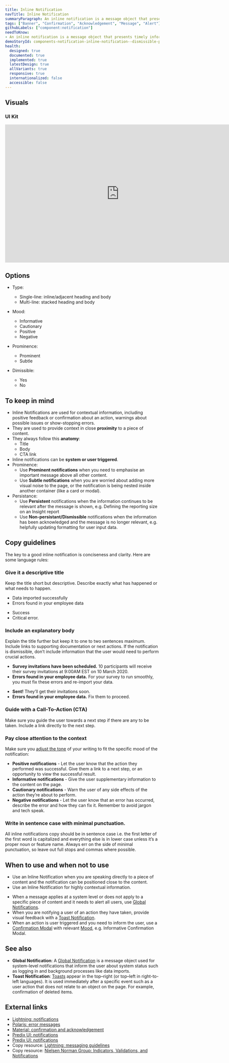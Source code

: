 ```yaml
---
title: Inline Notification
navTitle: Inline Notification
summaryParagraph: An inline notification is a message object that presents timely information within content areas as close as possible to the thing that it’s about. 
tags: ["Banner", "Confirmation", "Acknowledgement", "Message", "Alert"]
githubLabels: ["component:notification"]
needToKnow: 
- An inline notification is a message object that presents timely information within content areas as close as possible to the thing that it’s about.
demoStoryId: components-notification-inline-notification--dismissible-positive-kaizen-site-demo
health:
  designed: true
  documented: true
  implemented: true
  latestDesign: true
  allVariants: true
  responsive: true
  internationalized: false
  accessible: false
---
```




## Visuals

### UI Kit

<iframe style="border: none;" width="744" height="450" src="https://www.figma.com/embed?embed_host=share&url=https%3A%2F%2Fwww.figma.com%2Ffile%2FeZKEE5kXbEMY3lx84oz8iN%2F%25E2%259D%25A4%25EF%25B8%258F-UI-Kit-Heart%3Fnode-id%3D13877%253A66008" allowfullscreen></iframe>

## Options

*   Type:
    *   Single-line: inline/adjacent heading and body
    *   Multi-line: stacked heading and body

*   Mood:
    *   Informative
    *   Cautionary
    *   Positive
    *   Negative

*   Prominence:
    *   Prominent
    *   Subtle

*   Dimissible:
    *   Yes
    *   No

## To keep in mind

*   Inline Notifications are used for contextual information, including positive feedback or confirmation about an action, warnings about possible issues or show-stopping errors.
*   They are used to provide context in close **proximity** to a piece of content.
*   They always follow this **anatomy**:
      * Title
      * Body
      * CTA link
*   Inline notifications can be **system or user triggered**.
*   Prominence: 
    *   Use **Prominent notifications** when you need to emphasise an important message above all other content.
    *   Use **Subtle notifications** when you are worried about adding more visual noise to the page, or the notification is being nested inside another container (like a card or modal). 
*   Persistance:
    *   Use **Persistent** notifications when the information continues to be relevant after the message is shown, e.g. Defining the reporting size on an Insight report
    *   Use **Non-persistant/Dismissible** notifications when the information has been acknowledged and the message is no longer relevant, e.g. helpfully updating formatting for user input data.

## Copy guidelines

The key to a good inline notification is conciseness and clarity.  Here are some language rules:

### Give it a descriptive title

Keep the title short but descriptive. Describe exactly what has happened or what needs to happen.

<DoAndDontContainer>
<Do>

- Data imported successfully
- Errors found in your employee data

</Do>

<Dont>

- Success
- Critical error.

</Dont>
</DoAndDontContainer>

### Include an explanatory body

Explain the title further but keep it to one to two sentences maximum. Include links to supporting documentation or next actions. If the notification is dismissible, don’t include information that the user would need to perform crucial actions.

<DoAndDontContainer>
<Do>

- **Survey invitations have been scheduled.** 10 participants will receive their survey invitations at 9:00AM EST on 10 March 2020.
- **Errors found in your employee data.** For your survey to run smoothly, you must fix these errors and re-import your data.

</Do>

<Dont>

- **Sent!** They’ll get their invitations soon.
- **Errors found in your employee data.** Fix them to proceed. 

</Dont>
</DoAndDontContainer>

### Guide with a Call-To-Action (CTA)

Make sure you guide the user towards a next step if there are any to be taken. Include a link directly to the next step.

### Pay close attention to the context

Make sure you [adjust the tone](/language/voiceandtone/) of your writing to fit the specific mood of the notification:

* **Positive notifications** - Let the user know that the action they performed was successful. Give them a link to a next step, or an opportunity to view the successful result.
* **Informative notifications** - Give the user supplementary information to the content on the page.
* **Cautionary notifications** - Warn the user of any side effects of the action they’re about to perform. 
* **Negative notifications** - Let the user know that an error has occurred, describe  the error and how they can fix it. Remember to avoid jargon and tech speak. 

### Write in sentence case with minimal punctuation. 

All inline notifications copy should be in sentence case i.e. the first letter of the first word is capitalized and everything else is in lower case unless it’s a proper noun or feature name. Always err on the side of minimal punctuation, so leave out full stops and commas where possible.

## When to use and when not to use

<WhenToUseAndWhenNotToUse>
<WhenToUse>

*   Use an Inline Notification when you are speaking directly to a piece of content and the notification can be positioned close to the content.
*   Use an Inline Notification for highly contextual information.

</WhenToUse>
<WhenNotToUse>

*   When a message applies at a system level or does not apply to a specific piece of content and it needs to alert all users, use [Global Notifications](/components/global-notification).
*   When you are notifying a user of an action they have taken, provide visual feedback with a [Toast Notification](/components/toast-notification).
*   When an action is user triggered and you need to inform the user, use a [Confirmation Modal](/components/modal) with relevant [Mood](/guidelines/moods), e.g. Informative Confirmation Modal.

</WhenNotToUse>
</WhenToUseAndWhenNotToUse>

## See also

*   **Global Notification**: A [Global Notification](/components/global-notification) is a message object used for system-level notifications that inform the user about system status such as logging in and background processes like data imports.
*   **Toast Notification**: [Toasts](/components/toast-notification) appear in the top–right (or top–left in right-to-left languages). It is used immediately after a specific event such as a user action that does not relate to an object on the page. For example, confirmation of deleted items.

## External links

- [Lightning: notifications](https://www.lightningdesignsystem.com/components/notifications/#site-main-content)
- [Polaris: error messages](https://polaris.shopify.com/patterns-and-guides/error-messages#section-home-notifications)
- [Material: confirmation and acknowledgement](https://material.io/design/communication/confirmation-acknowledgement.html#usage)
- [Predix UI: notifications](https://www.predix-ui.com/#/design/communication/notifications)
- [Predix UI: notifications](https://www.predix-ui.com/#/elements/px-notification)
- Copy resource: [Lightning: messaging guidelines](https://www.lightningdesignsystem.com/guidelines/messaging/components/notifications/#site-main-content)
- Copy resource: [Nielsen Norman Group: Indicators, Validations, and Notifications](https://www.nngroup.com/articles/indicators-validations-notifications/)

